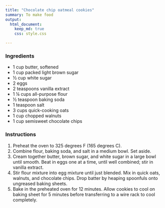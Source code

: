 ```yaml
---
title: "Chocolate chip oatmeal cookies"
summary: To make food
output:
  html_document:
    keep_md: true
    css: style.css

---
```



### Ingredients

- 1 cup butter, softened
- 1 cup packed light brown sugar
- ½ cup white sugar
- 2 eggs
- 2 teaspoons vanilla extract
- 1 ¼ cups all-purpose flour
- ½ teaspoon baking soda
- 1 teaspoon salt
- 3 cups quick-cooking oats
- 1 cup chopped walnuts
- 1 cup semisweet chocolate chips




### Instructions
 
@. Preheat the oven to 325 degrees F (165 degrees C).
@. Combine flour, baking soda, and salt in a medium bowl. Set aside.
@. Cream together butter, brown sugar, and white sugar in a large bowl until smooth. Beat in eggs one at a time, until well combined; stir in vanilla extract.
@. Stir flour mixture into egg mixture until just blended. Mix in quick oats, walnuts, and chocolate chips. Drop batter by heaping spoonfuls onto ungreased baking sheets.
@. Bake in the preheated oven for 12 minutes. Allow cookies to cool on baking sheet for 5 minutes before transferring to a wire rack to cool completely.